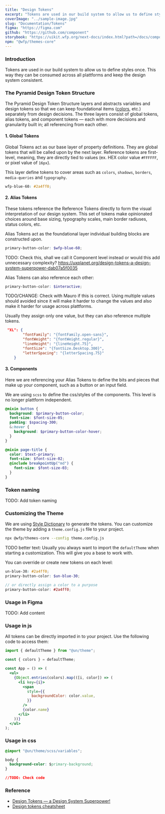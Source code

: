 ```yaml
---
title: "Design Tokens"
excerpt: "Tokens are used in our build system to allow us to define styles once. This way they can be consumed across all plattforms and keep the design system consistent."
coverImage: "../sample-image.jpg"
slug: "Documentation/Tokens"
figma: "https://figma.com"
github: "https://github.com/component"
storybook: "https://uikit.wfp.org/next-docs/index.html?path=/docs/components-button--button-regular"
npm: "@wfp/themes-core"
---
```


### Introduction

Tokens are used in our build system to allow us to define styles once. This way they can be consumed across all plattforms and keep the design system consistent.

<FigmaImage document="wFEEbUEWrlfMhs2a1S2RTp" node="1100:357" background />

### The Pyramid Design Token Structure

The Pyramid Design Token Structure layers and abstracts variables and design tokens so that we can keep foundational items ([colors](/Guidelines/colors), etc.) separately from design decisions.
The three layers consist of global tokens, alias tokens, and component tokens — each with more decisions and granularity built in; all referencing from each other.

<FigmaImage document="wFEEbUEWrlfMhs2a1S2RTp" node="1103:378" background />

#### 1. Global Tokens

<FigmaImage document="wFEEbUEWrlfMhs2a1S2RTp" node="1125:493" background />

Global Tokens act as our base layer of property definitions. They are global tokens that will be called upon by the next layer. Reference tokens are first-level, meaning, they are directly tied to values (ex. HEX color value `#FFFFFF`, or pixel value of `16px`).

This layer define tokens to cover areas such as `colors`, `shadows`, `borders`, `media-queries` and `typography`.

```scss
wfp-blue-60: #2a4ff0;
```

#### 2. Alias Tokens

<FigmaImage document="wFEEbUEWrlfMhs2a1S2RTp" node="1125:521" background />

These tokens reference the Reference Tokens directly to form the visual interpretation of our design system. This set of tokens make opinionated choices around base sizing, typography scales, main border radiuses, status colors, etc.

Alias Tokens act as the foundational layer individual building blocks are constructed upon.

```scss
primary-button-color: $wfp-blue-60;
```

TODO: Check this, shall we call it Component level instead or would this add unnecessary complexity? https://uxplanet.org/design-tokens-a-design-system-superpower-dab07a5f0035

Alias Tokens can also reference each other:

```scss
primary-button-color: $interactive;
```

TODO/CHANGE: Check with Mauro if this is correct. Using multiple values should avoided since it will make it harder to change the values and also make it harder for usage across plattforms.

Usually they assign only one value, but they can also reference multiple tokens.

```json
 "XL": {
        "fontFamily": "{fontFamily.open-sans}",
        "fontWeight": "{fontWeight.regular}",
        "lineHeight": "{lineHeight.75}",
        "fontSize": "{fontSize.Desktop.300}",
        "letterSpacing": "{letterSpacing.75}"
    }
```

#### 3. Components

Here we are referencing your Alias Tokens to define the bits and pieces that make up your component, such as a button or an input field.

We are using `scss` to define the css/styles of the components. This level is no longer plattform independent.

```scss
@mixin button {
  background: $primary-button-color;
  font-size: $font-size-05;
  padding: $spacing-300;
  &:hover {
    background: $primary-button-color-hover;
  }
}
```

```scss
@mixin page-title {
  color: $text-primary;
  font-size: $font-size-02;
  @include breakpointUp("md") {
    font-size: $font-size-03;
  }
}
```

### Token naming

TODO: Add token naming

### Customizing the Theme

We are using [Style Dictionary](https://amzn.github.io/style-dictionary) to generate the tokens.
You can customize the theme by adding a `theme.config.js` file to your project.

```bash
npx @wfp/themes-core --config theme.config.js
```

TODO better text: Usually you always want to import the `defaultTheme` when starting a customization. This will give you a base to work with.

You can override or create new tokens on each level:

```scss
un-blue-30: #2a4ff0;
primary-button-color: $un-blue-30;

// or directly assign a color to a purpose
primary-button-color: #2a4ff0;
```

### Usage in Figma

TODO: Add content

### Usage in js

All tokens can be directly imported in to your project. Use the following code to access them:

```jsx
import { defaultTheme } from "@un/theme";

const { colors } = defaultTheme;

const App = () => (
  <ul>
    {Object.entries(colors).map(([i, color]) => (
      <li key={i}>
        <span
          style={{
            backgroundColor: color.value,
          }}
        />
        {color.name}
      </li>
    ))}
  </ul>
);
```

### Usage in css

```css
@import "@un/theme/scss/variables";

body {
  background-color: $primary-background;
}

//TODO: Check code
```

### Reference

- [Design Tokens — a Design System Superpower!](https://uxplanet.org/design-tokens-a-design-system-superpower-dab07a5f0035)
- [Design tokens cheatsheet](https://uxdesign.cc/design-tokens-cheatsheet-927fc1404099)
